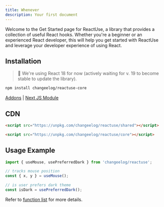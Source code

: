 ```yaml
---
title: Whenever
description: Your first document
---
```


Welcome to the Get Started page for ReactUse, a library that provides a collection of useful React hooks. Whether you're a beginner or an experienced React developer, this will help you get started with ReactUse and leverage your developer experience of using React.

## Installation

> 🚀 We're using React 18 for now (actively waiting for v. 19 to become stable to update the library).

```bash
npm install changeelog/reactuse-core
```

[Addons](https://example.com) | [Next JS Module](https://example.com)

## CDN

```html
<script src="https://unpkg.com/changeelog/reactuse/shared"></script>

<script src="https://unpkg.com/changeelog/reactuse/core"></script>
```

## Usage Example

```ts
import { useMouse, usePreferredDark } from 'changeelog/reactuse';

// tracks mouse position
const { x, y } = useMouse();

// is user prefers dark theme
const isDark = usePreferredDark();
```

Refer to [function list](http://example.com) for more details.
